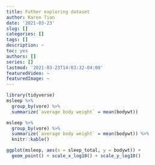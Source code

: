 ```yaml
---
title: Futher exploring dataset
author: Karen Tian
date: '2021-03-23'
slug: []
categories: []
tags: []
description: ~
toc: yes
authors: []
series: []
lastmod: '2021-03-23T14:03:32-04:00'
featuredVideo: ~
featuredImage: ~
---
```


```r
library(tidyverse)
msleep %>%
  group_by(vore) %>%
  summarize(`average body weight` = mean(bodywt))
```

```r
msleep %>%
  group_by(vore) %>%
  summarize(`average body weight` = mean(bodywt)) %>%
  knitr::kable()
```

```r
ggplot(msleep, aes(x = sleep_total, y = bodywt)) +
  geom_point() + scale_x_log10() + scale_y_log10()
```